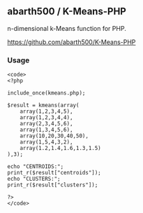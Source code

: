 ==abarth500 / K-Means-PHP==
n-dimensional k-Means function for PHP.

https://github.com/abarth500/K-Means-PHP


===Usage===
<pre><code>
<?php

include_once(kmeans.php);

$result = kmeans(array(
	array(1,2,3,4,5),
	array(1,2,3,4,4),
	array(2,3,4,5,6),
	array(1,3,4,5,6),
	array(10,20,30,40,50),
	array(1,5,4,3,2),
	array(1.2,1.4,1.6,1.3,1.5)
),3);

echo "CENTROIDS:";
print_r($result["centroids"]);
echo "CLUSTERS:";
print_r($result["clusters"]);

?>
</code></pre>
